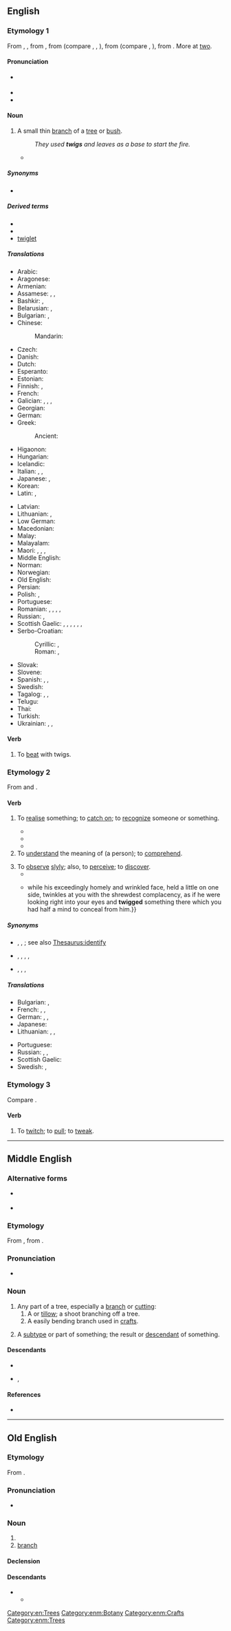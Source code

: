 ==English==

===Etymology 1===
{{PIE word|en|dwóh₁}}
From {{inh|en|enm|twig}}, {{m|enm|twyg}}, from {{inh|en|ang|twiġ}}, from {{inh|en|gem-pro|*twīgą}} (compare {{cog|fy|twiich}}, {{cog|nl|twijg}}, {{cog|de|Zweig}}), from {{der|en|ine-pro|*dweygʰom}} (compare {{cog|cu|двигъ||branch}}, {{cog|sq|degë||branch}}), from {{m|ine-pro|*dwóh₁}}. More at [[two]].

====Pronunciation====
* {{a|US}} {{IPA|en|/twɪɡ/|[tʰw̥ɪɡ]}}
* {{audio|en|en-us-twig.ogg|Audio (US)}}
* {{rhymes|en|ɪɡ|s=1}}

====Noun====
{{slim-wikipedia}}
{{en-noun}}

# A small thin [[branch]] of a [[tree]] or [[bush]].
#: ''They used '''twigs''' and leaves as a base to start the fire.''
#* {{quote-book|en|year=1907|author=[[w:Harold Edward Bindloss|Harold Bindloss]]
|title=The Dust of Conflict
|chapter=1|url=http://openlibrary.org/works/OL4429277W
|passage=A beech wood with silver firs in it rolled down the face of the hill, and the maze of leafless '''twigs''' and dusky spires cut sharp against the soft blueness of the evening sky.}}

=====Synonyms=====
* {{l|en|tillow}}

=====Derived terms=====
* {{l|en|off one's twig}}
* {{l|en|twig and berries}}
* [[twiglet]]

=====Translations=====
{{trans-top|a small thin branch}}
* Arabic: {{t|ar|غُصَّيْن|m}}
* Aragonese: {{t+|an|branca}}
* Armenian: {{t+|hy|շիվ|sc=Armn}}
* Assamese: {{t|as|ঠানি}}, {{t|as|ঠালি}}, {{t|as|ডালি}}
* Bashkir: {{t|ba|ботаҡ|sc=Cyrl}}, {{t|ba|сыбыҡ|sc=Cyrl}}
* Belarusian: {{t+|be|галіна́|f|sc=Cyrl}}, {{t|be|галі́нка|f}}
* Bulgarian: {{t+|bg|кло́нка|f}}, {{t+|bg|ве́йка|f}}
* Chinese:
*: Mandarin: {{t+|cmn|枝|tr=zhī|sc=Hani}}
* Czech: {{t+|cs|větvička|f}}
* Danish: {{t+|da|kvist|c}}
* Dutch: {{t+|nl|twijg}}
* Esperanto: {{t|eo|branĉeto }}
* Estonian: {{t-needed|et}}
* Finnish: {{t+|fi|vitsa}}, {{t+|fi|risu}} {{qualifier|dry twig}}
* French: {{t+|fr|brindille|f}}
* Galician: {{t|gl|guizo|m}}, {{t|gl|bringa|f}}, {{t+|gl|verga|f}}, {{t|gl|garabullo|m}}
* Georgian: {{t-needed|ka}}
* German: {{t+|de|Zweig|m}}
* Greek:
*: Ancient: {{t|grc|κάρφος|n}}
* Higaonon: {{t|mba|sanga}}
* Hungarian: {{t+|hu|gally}}
* Icelandic: {{t+|is|kvistur|m}}
* Italian: {{t+|it|ramoscello|m}}, {{t+|it|verga|f}}, {{t+|it|rametto|m}}
* Japanese: {{t|ja|小枝|tr=こえだ, koeda}}, {{t+|ja|枝|tr=えだ, eda|sc=Jpan}}
* Korean: {{t+|ko|나뭇가지}}
* Latin: {{t|la|rāmulus|m}}, {{t|la|virga|f}}
{{trans-mid}}
* Latvian: {{t-needed|lv}}
* Lithuanian: {{t|lt|šakelė|f}}, {{t+|lt|šaka|f}}
* Low German: {{t|nds|Twieg|m}}
* Macedonian: {{t|mk|гранче|n}}
* Malay: {{t+|ms|ranting}}
* Malayalam: {{t+|ml|ചുള്ളി}}
* Maori: {{t|mi|tākupu}}, {{t|mi|kōetoeto}} {{qualifier|used in the plural}}, {{t|mi|rārā}}, {{t|mi|puaka}}
* Middle English: {{t|enm|twygge}}
* Norman: {{t|nrf|brantchette|f}}
* Norwegian: {{t|no|kvist|m}}
* Old English: {{t+|ang|twiġ|n}}
* Persian: {{t+|fa|ترکه|tr=tarke|sc=fa-Arab}}
* Polish: {{t+|pl|gałązka|f}}, {{t+|pl|witka|f}}
* Portuguese: {{t|pt|raminho|m}}
* Romanian: {{t+|ro|rămurea|f}}, {{t|ro|rămurică|f}}, {{t+|ro|nuia|f}}, {{t+|ro|vargă|f}}, {{t+|ro|smicea|f}}
* Russian: {{t+|ru|ве́тка|f}}, {{t+|ru|ве́точка|f}}
* Scottish Gaelic: {{t|gd|bioran|m}}, {{t+|gd|geug|f}}, {{t|gd|meanglan|m}}, {{t|gd|ògan|m}}, {{t|gd|òganach|m}}, {{t|gd|slat|m}}, {{t|gd|sprios|m}}
* Serbo-Croatian:
*: Cyrillic: {{t|sh|гранчица|f|sc=Cyrl}}, {{t|sh|вејка|f|sc=Cyrl}}
*: Roman: {{t+|sh|grančica|f}}, {{t+|sh|vejka|f}}
* Slovak: {{t|sk|vetvička|f}}
* Slovene: {{t+|sl|vejica|f}}
* Spanish: {{t|es|ramita|f}}, {{t|es|ramilla|f}}, {{t+|es|vara|f}}
* Swedish: {{t+|sv|kvist|c}}
* Tagalog: {{t|tl|siit}}, {{t|tl|gangaw}}, {{t|tl|sangay}}
* Telugu: {{t+|te|రెమ్మ}}
* Thai: {{t+|th|กิ่ง}}
* Turkish: {{t+|tr|çöp}}
* Ukrainian: {{t|uk|гі́лка|f}}, {{t|uk|гі́лочка|f}}, {{t|uk|галу́зка|f}}
{{trans-bottom}}

====Verb====
{{en-verb}}

# {{lb|en|transitive}} To [[beat]] with twigs.

===Etymology 2===
From {{bor|en|ga|-}} and {{bor|en|gd|-}} {{m|ga|tuig|t=to understand}}.

====Verb====
{{en-verb}}

# {{lb|en|colloquial|regional}} To [[realise]] something; to [[catch on]]; to [[recognize]] someone or something.
#: {{ux|en|He hasn't '''twigged''' that we're planning a surprise party for him.}}
#* {{quote-book|en|year=1765|chapter=A Song in High Life|title=The Merry Medley|volume=1|location=London|publisher=W. Hoggard|pageurl=https://books.google.com/books?id=8qaqE96UeY4C&pg=PA35|page=35|passage=I pray you now send me some dub, / A bottle or two to the needy. / I beg you won't bring it yourself, / The harman is at the Old-Bailey; / I'd rather you'd send it behalf, / For, if they '''twig''' you they'll nail you.}}
#* {{quote-book|en|year=1915|chapter=Putting on the Screw|title=Caught in the Net|by={{w|Émile Gaboriau}}|original=Les Esclaves de Paris|location=New York|publisher=Charles Scribner's Sons|pageurl=https://archive.org/details/caughtinnet00gabo/page/22/|page=23|passage=I '''twigged''' him at once, by the description you gave me. I never see a cove togged out as he was,—tall hat, light sit-down-upons, and a short coat—wasn't it cut short! but in really bang-up style.|translation=J'y ai '''reconnu''' le particulier que vous m'avez dit. Bien vêtu, ma foi! Chapeau rogné, tout plat, pantalon clair, en fourreau de parapluie, veston court, oh! mais d'un court... enfin, le dernier genre. }}
#* {{quote-web|en|date=2012-05-30|first=John E.|last=McIntyre| title=A future for copy editors| site=Baltimore Sun| url=http://www.baltimoresun.com/news/language-blog/bal-a-future-for-copy-editors-20120530,0,4576028.story?track=rss| passage=Well, with fewer people doing two or three times the work, you may have already '''twigged''' to this.}}
# To [[understand]] the meaning of (a person); to [[comprehend]].
#: {{ux|en|Do you '''twig''' me?}}
# To [[observe]] [[slyly]]; also, to [[perceive]]; to [[discover]].
#* {{quote-book|en|year=1763|authorlink=Samuel Foote|first=Samuel|last=Foote|title={{w|The Mayor of Garratt}}|others=act 2|passage=Now '''twig''' him; now mind him: mark how he hawls his muscles about.}}
#* {{quote-book|en|year=1863|authorlink=Nathaniel Hawthorne|first=Nathaniel|last=Hawthorne|title=[[gutenberg:8090|Our Old Home]]|passage=This excellent man appears to have sunk into himself in a sitting posture, {{...|with a thin leg crossed over his knee, a book in one hand, and a finger of the other under his chin, I believe, or applied to the side of his nose, or to some equally familiar purpose;}} while his exceedingly homely and wrinkled face, held a little on one side, twinkles at you with the shrewdest complacency, as if he were looking right into your eyes and '''twigged''' something there which you had half a mind to conceal from him.}}

=====Synonyms=====
* {{sense|to realise something}} {{l|en|clock}}, {{l|en|get it}}, {{l|en|notice}}; see also [[Thesaurus:identify]]
* {{sense|to understand the meaning}} {{l|en|fathom}}, {{l|en|figure out}}, {{l|en|grasp}}, {{l|en|ken#Etymology_2}}, {{l|en|work out}}
* {{sense|to observe slyly}} {{l|en|check out}}, {{l|en|peep}}, {{l|en|spy on}}, {{l|en|surveil}}

=====Translations=====
{{trans-top|to realise something}}
* Bulgarian: {{t+|bg|схващам}}, {{t+|bg|загрявам}}
* French: {{t+|fr|entraver}}, {{t+|fr|capter}}, {{t+|fr|piger}}
* German: {{t+|de|mitbekommen}}, {{t+|de|mitkriegen}}, {{qualifier|slang}} {{t+|de|checken}}
* Japanese: {{t+|ja|気づく|tr=kizuku}}
* Lithuanian: {{t+|lt|suvokti}}, {{t|lt|susigaudyti}}, {{t|lt|įsisąmoninti}}
{{trans-mid}}
* Portuguese: {{t+|pt|imaginar}}
* Russian: {{t+|ru|догада́ться}}, {{t+|ru|смекну́ть}}, {{qualifier|slang}} {{t+|ru|просе́чь}}
* Scottish Gaelic: {{t|gd|tuig}}
* Swedish: {{t+|sv|greppa}}, {{t+|sv|fatta}}
{{trans-bottom}}

===Etymology 3===
Compare {{m|en|tweak}}.

====Verb====
{{en-verb}}

# {{lb|en|obsolete|Scotland}} To [[twitch]]; to [[pull]]; to [[tweak]].

{{Webster 1913}}

[[Category:en:Trees]]

----

==Middle English==

===Alternative forms===
* {{q|Early ME}} {{alter|enm|twi|twiȝ}}
* {{alter|enm|twigge|twyg|twygge|tuyg}}

===Etymology===
From {{inh|enm|ang|twīg}}, from {{inh|enm|gem-pro|*twīgą}}.

===Pronunciation===
* {{IPA|enm|/twiɡ/|/twiː/}}

===Noun===
{{enm-noun|twigges}}

# Any part of a tree, especially a [[branch]] or [[cutting]]:
## A {{l|en|twig}} or [[tillow]]; a shoot branching off a tree.
## A easily bending branch used in [[crafts]].
# {{lb|enm|figurative|rare}} A [[subtype]] or part of something; the result or [[descendant]] of something.

====Descendants====
* {{desc|en|twig}}
* {{desc|sco|twigg}}, {{l|sco|tuigg}}

====References====
* {{R:MED Online|entry=twig |pos=n   |id=MED47491 |accessdate=2018-08-08}}

[[Category:enm:Botany]]
[[Category:enm:Crafts]]
[[Category:enm:Trees]]

----

==Old English==

===Etymology===
From {{inh|ang|gem-pro|*twigą}}.

===Pronunciation===
* {{ang-IPA|twiġ}}

===Noun===
{{ang-noun|n|head=twiġ}}

# {{l|en|twig}}
# [[branch]]

====Declension====
{{ang-decl-noun-a-n|twiġ|short=1|twig}}

====Descendants====
* {{desc|enm|twig}}
** {{desc|en|twig}}